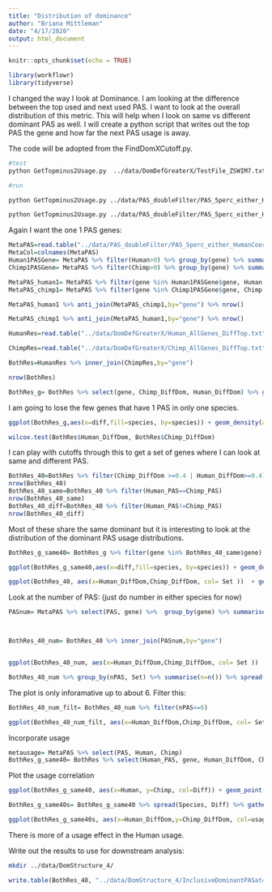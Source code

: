 ```yaml
---
title: "Distribution of dominance"
author: "Briana Mittleman"
date: "4/17/2020"
output: html_document
---
```


```r
knitr::opts_chunk$set(echo = TRUE)
```

```r
library(workflowr)
library(tidyverse)
```

I changed the way I look at Dominance. I am looking at the difference between the top used and next used PAS. I want to look at the overall distribution of this metric. This will help when I look on same vs different dominant PAS as well. I will create a python script that writes out the top PAS the gene and how far the next PAS usage is away.  

The code will be adopted from the FindDomXCutoff.py.  

```bash
#test
python GetTopminus2Usage.py  ../data/DomDefGreaterX/TestFile_ZSWIM7.txt  ../data/DomDefGreaterX/TestDomAll_ZSWIM7.txt Human

#run

python GetTopminus2Usage.py ../data/PAS_doubleFilter/PAS_5perc_either_HumanCoord_BothUsage_meta_doubleFilter.txt ../data/DomDefGreaterX/Human_AllGenes_DiffTop.txt Human

python GetTopminus2Usage.py ../data/PAS_doubleFilter/PAS_5perc_either_HumanCoord_BothUsage_meta_doubleFilter.txt ../data/DomDefGreaterX/Chimp_AllGenes_DiffTop.txt Chimp
```


Again I want the one 1 PAS genes: 

```r
MetaPAS=read.table("../data/PAS_doubleFilter/PAS_5perc_either_HumanCoord_BothUsage_meta_doubleFilter.txt", header = T, stringsAsFactors = F)
MetaCol=colnames(MetaPAS)
Human1PASGene= MetaPAS %>% filter(Human>0) %>% group_by(gene) %>% summarise(nPAS=n()) %>% filter(nPAS==1)
Chimp1PASGene= MetaPAS %>% filter(Chimp>0) %>% group_by(gene) %>% summarise(nPAS=n()) %>% filter(nPAS==1)

MetaPAS_human1= MetaPAS %>% filter(gene %in% Human1PASGene$gene, Human >0) %>% mutate(Set="Human1")
MetaPAS_chimp1= MetaPAS %>% filter(gene %in% Chimp1PASGene$gene, Chimp >0)  %>% mutate(Set="Chimp1")

MetaPAS_human1 %>% anti_join(MetaPAS_chimp1,by="gene") %>% nrow()

MetaPAS_chimp1 %>% anti_join(MetaPAS_human1,by="gene") %>% nrow()
```



```r
HumanRes=read.table("../data/DomDefGreaterX/Human_AllGenes_DiffTop.txt", col.names = c("Human_PAS", "gene","Human_DiffDom"),stringsAsFactors = F)

ChimpRes=read.table("../data/DomDefGreaterX/Chimp_AllGenes_DiffTop.txt", col.names = c("Chimp_PAS", "gene","Chimp_DiffDom"),stringsAsFactors = F)

BothRes=HumanRes %>% inner_join(ChimpRes,by="gene")

nrow(BothRes)

BothRes_g= BothRes %>% select(gene, Chimp_DiffDom, Human_DiffDom) %>% gather("species", "diff", -gene)
```

I am going to lose the few genes that have 1 PAS in only one species. 


```r
ggplot(BothRes_g,aes(x=diff,fill=species, by=species)) + geom_density(alpha=.5) + scale_fill_brewer(palette = "Dark2", labels=c("Chimp","Human")) + labs(title="Chimp Dominant PAS are 'more Dominant'", x="Top PAS Usage - Second PAS Usage")

wilcox.test(BothRes$Human_DiffDom, BothRes$Chimp_DiffDom)
```

I can play with cutoffs through this to get a set of genes where I can look at same and different PAS.  

```r
BothRes_40=BothRes %>% filter(Chimp_DiffDom >=0.4 | Human_DiffDom>=0.4) %>% mutate(Set= ifelse(Human_PAS==Chimp_PAS,"Same", "Different"))
nrow(BothRes_40)
BothRes_40_same=BothRes_40 %>% filter(Human_PAS==Chimp_PAS)
nrow(BothRes_40_same)
BothRes_40_diff=BothRes_40 %>% filter(Human_PAS!=Chimp_PAS)
nrow(BothRes_40_diff)
```

Most of these share the same dominant but it is interesting to look at the distribution of the dominant PAS usage distributions. 

```r
BothRes_g_same40= BothRes_g %>% filter(gene %in% BothRes_40_same$gene)

ggplot(BothRes_g_same40,aes(x=diff,fill=species, by=species)) + geom_density(alpha=.5) + scale_fill_brewer(palette = "Dark2", labels=c("Chimp","Human")) + labs(title="Chimp Dominant PAS are 'more Dominant \n Same Dominant PAS at .4 cutoff'", x="Top PAS Usage - Second PAS Usage")

```

```r
ggplot(BothRes_40, aes(x=Human_DiffDom,Chimp_DiffDom, col= Set ))  + geom_point(alpha=.2)+ geom_abline(slope=1, intercept = 0) + geom_density2d() + scale_color_brewer(palette = "Dark2") + labs(title="Level of dominance for each PAS passing .4 filter")
```

Look at the number of PAS:  (just do number in either species for now)

```r
PASnum= MetaPAS %>% select(PAS, gene) %>%  group_by(gene) %>% summarise(nPAS=n())



BothRes_40_num= BothRes_40 %>% inner_join(PASnum,by="gene")


ggplot(BothRes_40_num, aes(x=Human_DiffDom,Chimp_DiffDom, col= Set ))  + geom_point(alpha=.2)+ geom_abline(slope=1, intercept = 0) + geom_density2d() + scale_color_brewer(palette = "Dark2") + labs(title="Level of dominance for each PAS passing .4 filter") + facet_grid(~nPAS)
```


```r
BothRes_40_num %>% group_by(nPAS, Set) %>% summarise(n=n()) %>% spread(Set, n)
```
The plot is only inforamative up to about 6. Filter this: 

```r
BothRes_40_num_filt= BothRes_40_num %>% filter(nPAS<=6)

ggplot(BothRes_40_num_filt, aes(x=Human_DiffDom,Chimp_DiffDom, col= Set ))  + geom_point(alpha=.2)+ geom_abline(slope=1, intercept = 0) + geom_density2d() + scale_color_brewer(palette = "Dark2") + labs(title="Level of dominance for each PAS passing .4 filter") + facet_grid(~nPAS)

```

Incorporate usage 

```r
metausage= MetaPAS %>% select(PAS, Human, Chimp)
BothRes_g_same40= BothRes %>% select(Human_PAS, gene, Human_DiffDom, Chimp_DiffDom) %>% rename(PAS=Human_PAS) %>% gather("Species", "Diff", -gene, -PAS) %>% filter(gene %in% BothRes_40_same$gene) %>% inner_join(metausage, by="PAS")
```

Plot the usage correlation 

```r
ggplot(BothRes_g_same40, aes(x=Human, y=Chimp, col=Diff)) + geom_point(alpha=.3)+ facet_grid(~Species)
```

```r
BothRes_g_same40s= BothRes_g_same40 %>% spread(Species, Diff) %>% gather("species", "usage", -PAS,-Chimp_DiffDom, -Human_DiffDom, -gene)

ggplot(BothRes_g_same40s, aes(x=Human_DiffDom,y=Chimp_DiffDom, col=usage)) + geom_point() + facet_grid(~species)
```

There is more of a usage effect in the Human usage. 

Write out the results to use for downstream analysis: 

```bash
mkdir ../data/DomStructure_4/
```

```r
write.table(BothRes_40, "../data/DomStructure_4/InclusiveDominantPASat4.txt", col.names =T, row.names = F, quote = F)
```

